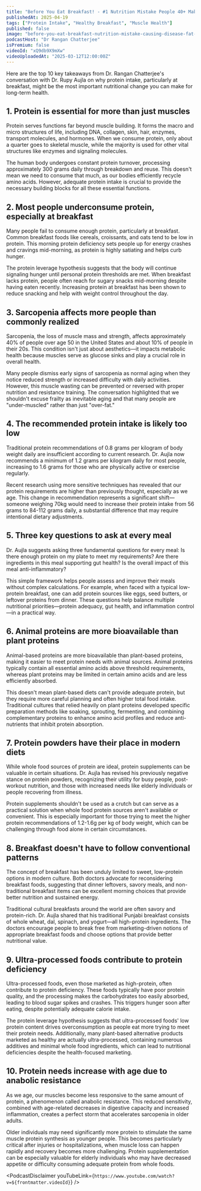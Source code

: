 ```yaml
---
title: "Before You Eat Breakfast! - #1 Nutrition Mistake People 40+ Make Causing Disease, Fat & Inflammation"
publishedAt: 2025-04-19
tags: ["Protein Intake", "Healthy Breakfast", "Muscle Health"]
published: false
image: "before-you-eat-breakfast-nutrition-mistake-causing-disease-fat-inflammation.jpg"
podcastHost: "Dr Rangan Chatterjee"
isPremium: false
videoId: "xQ9db9X9mXw"
videoUploadedAt: "2025-03-12T12:00:00Z"
---
```



<PodcastSummaryPageLayout frontmatter={frontmatter}>

Here are the top 10 key takeaways from Dr. Rangan Chatterjee's conversation with Dr. Rupy Aujla on why protein intake, particularly at breakfast, might be the most important nutritional change you can make for long-term health.

## 1. Protein is essential for more than just muscles

Protein serves functions far beyond muscle building. It forms the macro and micro structures of life, including DNA, collagen, skin, hair, enzymes, transport molecules, and hormones. When we consume protein, only about a quarter goes to skeletal muscle, while the majority is used for other vital structures like enzymes and signaling molecules.

The human body undergoes constant protein turnover, processing approximately 300 grams daily through breakdown and reuse. This doesn't mean we need to consume that much, as our bodies efficiently recycle amino acids. However, adequate protein intake is crucial to provide the necessary building blocks for all these essential functions.

## 2. Most people underconsume protein, especially at breakfast

Many people fail to consume enough protein, particularly at breakfast. Common breakfast foods like cereals, croissants, and oats tend to be low in protein. This morning protein deficiency sets people up for energy crashes and cravings mid-morning, as protein is highly satiating and helps curb hunger.

The protein leverage hypothesis suggests that the body will continue signaling hunger until personal protein thresholds are met. When breakfast lacks protein, people often reach for sugary snacks mid-morning despite having eaten recently. Increasing protein at breakfast has been shown to reduce snacking and help with weight control throughout the day.

## 3. Sarcopenia affects more people than commonly realized

Sarcopenia, the loss of muscle mass and strength, affects approximately 40% of people over age 50 in the United States and about 10% of people in their 20s. This condition isn't just about aesthetics—it impacts metabolic health because muscles serve as glucose sinks and play a crucial role in overall health.

Many people dismiss early signs of sarcopenia as normal aging when they notice reduced strength or increased difficulty with daily activities. However, this muscle wasting can be prevented or reversed with proper nutrition and resistance training. The conversation highlighted that we shouldn't excuse frailty as inevitable aging and that many people are "under-muscled" rather than just "over-fat."

## 4. The recommended protein intake is likely too low

Traditional protein recommendations of 0.8 grams per kilogram of body weight daily are insufficient according to current research. Dr. Aujla now recommends a minimum of 1.2 grams per kilogram daily for most people, increasing to 1.6 grams for those who are physically active or exercise regularly.

Recent research using more sensitive techniques has revealed that our protein requirements are higher than previously thought, especially as we age. This change in recommendation represents a significant shift—someone weighing 70kg would need to increase their protein intake from 56 grams to 84-112 grams daily, a substantial difference that may require intentional dietary adjustments.

## 5. Three key questions to ask at every meal

Dr. Aujla suggests asking three fundamental questions for every meal: Is there enough protein on my plate to meet my requirements? Are there ingredients in this meal supporting gut health? Is the overall impact of this meal anti-inflammatory?

This simple framework helps people assess and improve their meals without complex calculations. For example, when faced with a typical low-protein breakfast, one can add protein sources like eggs, seed butters, or leftover proteins from dinner. These questions help balance multiple nutritional priorities—protein adequacy, gut health, and inflammation control—in a practical way.

## 6. Animal proteins are more bioavailable than plant proteins

Animal-based proteins are more bioavailable than plant-based proteins, making it easier to meet protein needs with animal sources. Animal proteins typically contain all essential amino acids above threshold requirements, whereas plant proteins may be limited in certain amino acids and are less efficiently absorbed.

This doesn't mean plant-based diets can't provide adequate protein, but they require more careful planning and often higher total food intake. Traditional cultures that relied heavily on plant proteins developed specific preparation methods like soaking, sprouting, fermenting, and combining complementary proteins to enhance amino acid profiles and reduce anti-nutrients that inhibit protein absorption.

## 7. Protein powders have their place in modern diets

While whole food sources of protein are ideal, protein supplements can be valuable in certain situations. Dr. Aujla has revised his previously negative stance on protein powders, recognizing their utility for busy people, post-workout nutrition, and those with increased needs like elderly individuals or people recovering from illness.

Protein supplements shouldn't be used as a crutch but can serve as a practical solution when whole food protein sources aren't available or convenient. This is especially important for those trying to meet the higher protein recommendations of 1.2-1.6g per kg of body weight, which can be challenging through food alone in certain circumstances.

## 8. Breakfast doesn't have to follow conventional patterns

The concept of breakfast has been unduly limited to sweet, low-protein options in modern culture. Both doctors advocate for reconsidering breakfast foods, suggesting that dinner leftovers, savory meals, and non-traditional breakfast items can be excellent morning choices that provide better nutrition and sustained energy.

Traditional cultural breakfasts around the world are often savory and protein-rich. Dr. Aujla shared that his traditional Punjabi breakfast consists of whole wheat, dal, spinach, and yogurt—all high-protein ingredients. The doctors encourage people to break free from marketing-driven notions of appropriate breakfast foods and choose options that provide better nutritional value.

## 9. Ultra-processed foods contribute to protein deficiency

Ultra-processed foods, even those marketed as high-protein, often contribute to protein deficiency. These foods typically have poor protein quality, and the processing makes the carbohydrates too easily absorbed, leading to blood sugar spikes and crashes. This triggers hunger soon after eating, despite potentially adequate calorie intake.

The protein leverage hypothesis suggests that ultra-processed foods' low protein content drives overconsumption as people eat more trying to meet their protein needs. Additionally, many plant-based alternative products marketed as healthy are actually ultra-processed, containing numerous additives and minimal whole food ingredients, which can lead to nutritional deficiencies despite the health-focused marketing.

## 10. Protein needs increase with age due to anabolic resistance

As we age, our muscles become less responsive to the same amount of protein, a phenomenon called anabolic resistance. This reduced sensitivity, combined with age-related decreases in digestive capacity and increased inflammation, creates a perfect storm that accelerates sarcopenia in older adults.

Older individuals may need significantly more protein to stimulate the same muscle protein synthesis as younger people. This becomes particularly critical after injuries or hospitalizations, when muscle loss can happen rapidly and recovery becomes more challenging. Protein supplementation can be especially valuable for elderly individuals who may have decreased appetite or difficulty consuming adequate protein from whole foods.

<PodcastDisclaimer
  youTubeLink={`https://www.youtube.com/watch?v=${frontmatter.videoId}`}
/>

</PodcastSummaryPageLayout>

